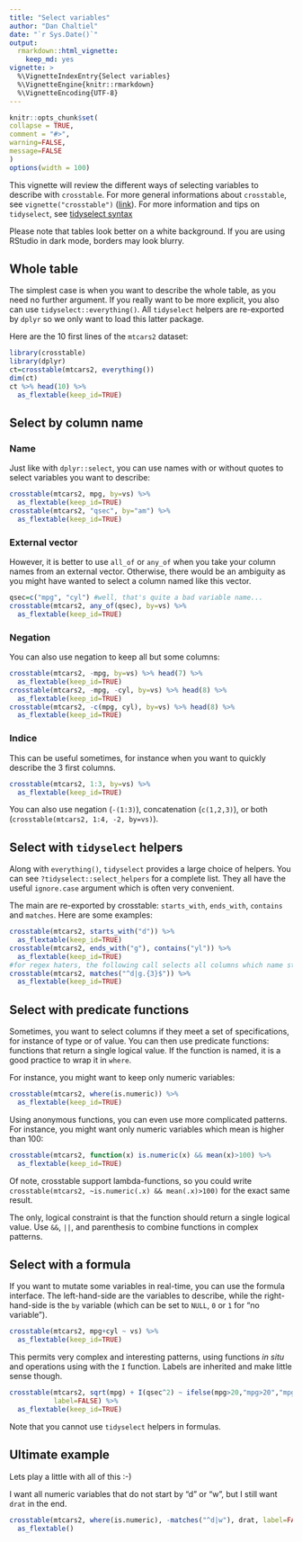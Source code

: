 ---
title: "Select variables"
author: "Dan Chaltiel"
date: "`r Sys.Date()`"
output: 
  rmarkdown::html_vignette: 
    keep_md: yes
vignette: >
  %\VignetteIndexEntry{Select variables}
  %\VignetteEngine{knitr::rmarkdown}
  %\VignetteEncoding{UTF-8}
---
  
```{r, include = FALSE}
knitr::opts_chunk$set(
collapse = TRUE,
comment = "#>",
warning=FALSE, 
message=FALSE
)
options(width = 100)
```



This vignette will review the different ways of selecting variables to describe with `crosstable`. For more general informations about `crosstable`, see `vignette("crosstable")` ([link](crosstable.html)). For more information and tips on `tidyselect`, see [tidyselect syntax](https://tidyselect.r-lib.org/articles/syntax.html)

Please note that tables look better on a white background. If you are using RStudio in dark mode, borders may look blurry.




## Whole table

The simplest case is when you want to describe the whole table, as you need no further argument. If you really want to be more explicit, you also can use `tidyselect::everything()`. All `tidyselect` helpers are re-exported by `dplyr` so we only want to load this latter package.

Here are the 10 first lines of the `mtcars2` dataset:

```{r crosstable-bare}
library(crosstable)
library(dplyr)
ct=crosstable(mtcars2, everything())
dim(ct)
ct %>% head(10) %>% 
  as_flextable(keep_id=TRUE)
```




## Select by column name

### Name

Just like with `dplyr::select`, you can use names with or without quotes to select variables you want to describe:

```{r crosstable-names}
crosstable(mtcars2, mpg, by=vs) %>% 
  as_flextable(keep_id=TRUE)
crosstable(mtcars2, "qsec", by="am") %>% 
  as_flextable(keep_id=TRUE)
```

### External vector

However, it is better to use `all_of` or `any_of` when you take your column names from an external vector. Otherwise, there would be an ambiguity as you might have wanted to select a column named like this vector.

```{r crosstable-external}
qsec=c("mpg", "cyl") #well, that's quite a bad variable name...
crosstable(mtcars2, any_of(qsec), by=vs) %>% 
  as_flextable(keep_id=TRUE)
```

### Negation

You can also use negation to keep all but some columns:

```{r crosstable-negation}
crosstable(mtcars2, -mpg, by=vs) %>% head(7) %>% 
  as_flextable(keep_id=TRUE)
crosstable(mtcars2, -mpg, -cyl, by=vs) %>% head(8) %>% 
  as_flextable(keep_id=TRUE)
crosstable(mtcars2, -c(mpg, cyl), by=vs) %>% head(8) %>% 
  as_flextable(keep_id=TRUE)
```


### Indice

This can be useful sometimes, for instance when you want to quickly describe the 3 first columns. 

```{r crosstable-indice}
crosstable(mtcars2, 1:3, by=vs) %>% 
  as_flextable(keep_id=TRUE)
```

You can also use negation (`-(1:3)`), concatenation (`c(1,2,3)`), or both (`crosstable(mtcars2, 1:4, -2, by=vs)`).



## Select with `tidyselect` helpers

Along with `everything()`, `tidyselect` provides a large choice of helpers. You can see `?tidyselect::select_helpers` for a complete list. They all have the useful `ignore.case` argument which is often very convenient.

The main are re-exported by crosstable: `starts_with`, `ends_with`, `contains` and `matches`. Here are some examples:

```{r crosstable-helpers}
crosstable(mtcars2, starts_with("d")) %>% 
  as_flextable(keep_id=TRUE)
crosstable(mtcars2, ends_with("g"), contains("yl")) %>% 
  as_flextable(keep_id=TRUE)
#for regex haters, the following call selects all columns which name starts with "d" or "g", followed by exactly 3 characters
crosstable(mtcars2, matches("^d|g.{3}$")) %>% 
  as_flextable(keep_id=TRUE)
```




## Select with predicate functions

Sometimes, you want to select columns if they meet a set of specifications, for instance of type or of value. You can then use predicate functions: functions that return a single logical value. If the function is named, it is a good practice to wrap it in `where`.

For instance, you might want to keep only numeric variables:

```{r crosstable-functions1}
crosstable(mtcars2, where(is.numeric)) %>% 
  as_flextable(keep_id=TRUE)
```

Using anonymous functions, you can even use more complicated patterns. For instance, you might want only numeric variables which mean is higher than 100:

```{r crosstable-functions2}
crosstable(mtcars2, function(x) is.numeric(x) && mean(x)>100) %>% 
  as_flextable(keep_id=TRUE)
```

Of note, crosstable support lambda-functions, so you could write `crosstable(mtcars2, ~is.numeric(.x) && mean(.x)>100)` for the exact same result.

The only, logical constraint is that the function should return a single logical value. Use `&&`, `||`, and parenthesis to combine functions in complex patterns.




## Select with a formula

If you want to mutate some variables in real-time, you can use the formula interface. The left-hand-side are the variables to describe, while the right-hand-side is the `by` variable (which can be set to `NULL`, `0` or `1` for "no variable").

```{r crosstable-formula1}
crosstable(mtcars2, mpg+cyl ~ vs) %>% 
  as_flextable(keep_id=TRUE)
```

This permits very complex and interesting patterns, using functions *in situ* and operations using with the `I` function. Labels are inherited and make little sense though.

```{r crosstable-formula2}
crosstable(mtcars2, sqrt(mpg) + I(qsec^2) ~ ifelse(mpg>20,"mpg>20","mpg<20"),
           label=FALSE) %>% 
  as_flextable(keep_id=TRUE)
```

Note that you cannot use `tidyselect` helpers in formulas.




## Ultimate example

Lets play a little with all of this :-)

I want all numeric variables that do not start by "d" or "w", but I still want `drat` in the end.

```{r crosstable-ultimate1}
crosstable(mtcars2, where(is.numeric), -matches("^d|w"), drat, label=FALSE) %>% 
  as_flextable()
```






